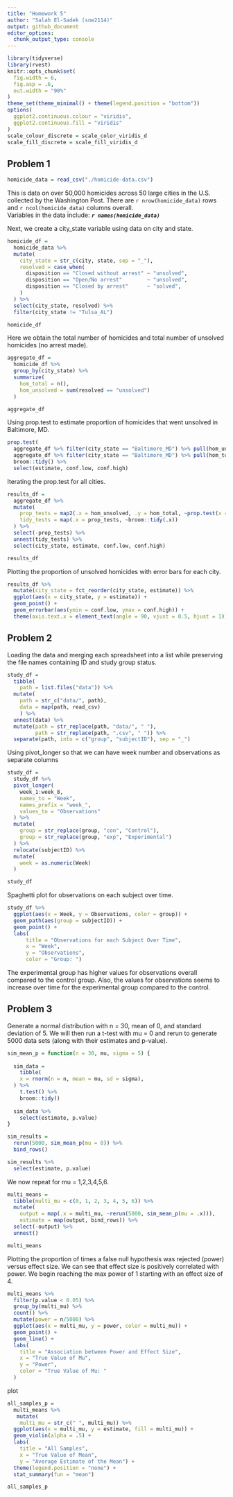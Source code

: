 ```yaml
---
title: "Homework 5"
author: "Salah El-Sadek (sne2114)"
output: github_document
editor_options: 
  chunk_output_type: console
---
```


```r
library(tidyverse)
library(rvest)
knitr::opts_chunk$set(
  fig.width = 6,
  fig.asp = .6,
  out.width = "90%"
)
theme_set(theme_minimal() + theme(legend.position = "bottom"))
options(
  ggplot2.continuous.colour = "viridis",
  ggplot2.continuous.fill = "viridis"
)
scale_colour_discrete = scale_color_viridis_d
scale_fill_discrete = scale_fill_viridis_d
```


## Problem 1

```r
homicide_data = read_csv("./homicide-data.csv")
```


This is data on over 50,000 homicides across 50 large cities in the U.S. collected by the Washington Post.
There are `r nrow(homicide_data)` rows and `r ncol(homicide_data)` columns overall.\
Variables in the data include: ***`r names(homicide_data)`***

Next, we create a city_state variable using data on city and state.
```r
homicide_df = 
  homicide_data %>% 
  mutate(
    city_state = str_c(city, state, sep = "_"),
    resolved = case_when(
      disposition == "Closed without arrest" ~ "unsolved",
      disposition == "Open/No arrest"        ~ "unsolved",
      disposition == "Closed by arrest"      ~ "solved",
    )
  ) %>% 
  select(city_state, resolved) %>% 
  filter(city_state != "Tulsa_AL")

homicide_df
```

Here we obtain the total number of homicides and total number of unsolved homicides (no arrest made).

```r
aggregate_df = 
  homicide_df %>% 
  group_by(city_state) %>% 
  summarize(
    hom_total = n(),
    hom_unsolved = sum(resolved == "unsolved")
  )

aggregate_df
```

Using prop.test to estimate proportion of homicides that went unsolved in Baltimore, MD.

```r
prop.test(
  aggregate_df %>% filter(city_state == "Baltimore_MD") %>% pull(hom_unsolved), 
  aggregate_df %>% filter(city_state == "Baltimore_MD") %>% pull(hom_total)) %>% 
  broom::tidy() %>% 
  select(estimate, conf.low, conf.high)
```

Iterating the prop.test for all cities.

```r
results_df = 
  aggregate_df %>% 
  mutate(
    prop_tests = map2(.x = hom_unsolved, .y = hom_total, ~prop.test(x = .x, n = .y)),
    tidy_tests = map(.x = prop_tests, ~broom::tidy(.x))
  ) %>% 
  select(-prop_tests) %>% 
  unnest(tidy_tests) %>% 
  select(city_state, estimate, conf.low, conf.high)

results_df
```

Plotting the proportion of unsolved homicides with error bars for each city.

```r
results_df %>% 
  mutate(city_state = fct_reorder(city_state, estimate)) %>% 
  ggplot(aes(x = city_state, y = estimate)) +
  geom_point() + 
  geom_errorbar(aes(ymin = conf.low, ymax = conf.high)) + 
  theme(axis.text.x = element_text(angle = 90, vjust = 0.5, hjust = 1))
```


## Problem 2

Loading the data and merging each spreadsheet into a list while preserving the file names containing ID and study group status.

```r
study_df = 
  tibble(
    path = list.files("data")) %>% 
  mutate(
    path = str_c("data/", path),
    data = map(path, read_csv)
    ) %>%
  unnest(data) %>%
  mutate(path = str_replace(path, "data/", " "),
         path = str_replace(path, ".csv", " ")) %>%
  separate(path, into = c("group", "subjectID"), sep = "_") 
```

Using pivot_longer so that we can have week number and observations as separate columns

```r
study_df =
  study_df %>% 
  pivot_longer(
    week_1:week_8,
    names_to = "Week", 
    names_prefix = "week_", 
    values_to = "Observations"
  ) %>%
  mutate(
    group = str_replace(group, "con", "Control"),
    group = str_replace(group, "exp", "Experimental")
  ) %>%
  relocate(subjectID) %>%
  mutate(
    week = as.numeric(Week)
  )

study_df
```

Spaghetti plot for observations on each subject over time.

```r
study_df %>% 
  ggplot(aes(x = Week, y = Observations, color = group)) +
  geom_path(aes(group = subjectID)) +
  geom_point() +
  labs(
      title = "Observations for each Subject Over Time",
      x = "Week",
      y = "Observations",
      color = "Group: ")
```

The experimental group has higher values for observations overall compared to the control group.
Also, the values for observations seems to increase over time for the experimental group compared to the control.

## Problem 3

Generate a normal distribution with n = 30, mean of 0, and standard deviation of 5.
We will then run a t-test with mu = 0 and rerun to generate 5000 data sets (along with their estimates and p-value).

```r
sim_mean_p = function(n = 30, mu, sigma = 5) {
  
  sim_data = 
    tibble(
    x = rnorm(n = n, mean = mu, sd = sigma),
  ) %>%
    t.test() %>%
    broom::tidy()
  
  sim_data %>% 
    select(estimate, p.value)
}

sim_results =
  rerun(5000, sim_mean_p(mu = 0)) %>% 
  bind_rows()

sim_results %>% 
  select(estimate, p.value)
```

We now repeat for mu = 1,2,3,4,5,6.

```r
multi_means = 
  tibble(multi_mu = c(0, 1, 2, 3, 4, 5, 6)) %>%
  mutate(
    output = map(.x = multi_mu, ~rerun(5000, sim_mean_p(mu = .x))),
    estimate = map(output, bind_rows)) %>% 
  select(-output) %>% 
  unnest()

multi_means
```

Plotting the proportion of times a false null hypothesis was rejected (power) versus effect size.
We can see that effect size is positively correlated with power. 
We begin reaching the max power of 1 starting with an effect size of 4.

```r
multi_means %>%
  filter(p.value < 0.05) %>%
  group_by(multi_mu) %>%
  count() %>%
  mutate(power = n/5000) %>%
  ggplot(aes(x = multi_mu, y = power, color = multi_mu)) +
  geom_point() +
  geom_line() +
  labs(
    title = "Association between Power and Effect Size",
    x = "True Value of Mu",
    y = "Power",
    color = "True Value of Mu: "
  )
```

plot

```r
all_samples_p = 
  multi_means %>%
   mutate(
    multi_mu = str_c(" ", multi_mu)) %>%
  ggplot(aes(x = multi_mu, y = estimate, fill = multi_mu)) +
  geom_violin(alpha = .5) +
  labs(
    title = "All Samples",
    x = "True Value of Mean",
    y = "Average Estimate of the Mean") +
  theme(legend.position = "none") + 
  stat_summary(fun = "mean")

all_samples_p
```


